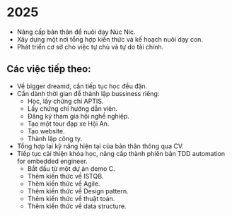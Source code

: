 # 2025

-   Nâng cấp bản thân để nuôi dạy Núc Níc.
-   Xây dựng một nơi tổng hợp kiến thức và kế hoạch nuôi dạy con.
-   Phát triển cơ sở cho việc tự chủ và tự do tài chính.

## Các việc tiếp theo:

-   Về bigger dreamd, cần tiếp tục học đều đặn.
-   Cần dành thời gian để thành lập bussiness riêng:
    -   Học, lấy chứng chỉ APTIS.
    -   Lấy chứng chỉ hướng dẫn viên.
    -   Đăng ký tham gia hội nghề nghiệp.
    -   Tạo một tour đạp xe Hội An.
    -   Tạo website.
    -   Thành lập công ty.
-   Tổng hợp lại kỹ năng hiện tại của bản thân thông qua CV.
-   Tiếp tục cải thiện khóa học, nâng cấp thành phiên bản TDD automation for embedded engineer.
    -   Bắt đầu từ một dự án demo C.
    -   Thêm kiến thức về ISTQB.
    -   Thêm kiến thức về Agile.
    -   Thêm kiến thức về Design pattern.
    -   Thêm kiến thức về thuật toán.
    -   Thêm kiến thức về data structure.
